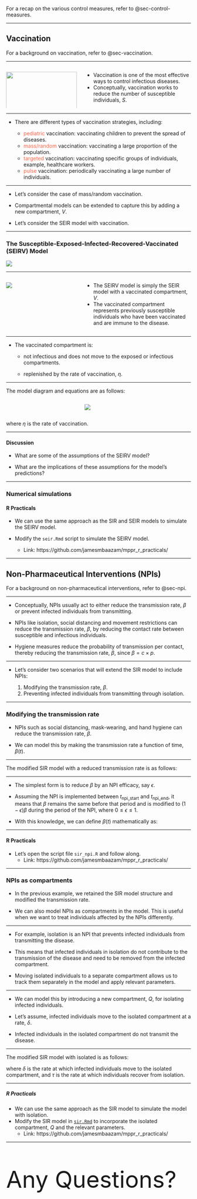 ::: callout-note
For a recap on the various control measures, refer to @sec-control-measures.
:::

------------------------------------------------------------------------

## Vaccination

::: {callout-note}
For a background on vaccination, refer to @sec-vaccination.
:::

------------------------------------------------------------------------

::::: columns
::: {.column width="40%"}
![](images/vaccine.jpeg){width="100%"}
:::

::: {.column width="60%"}
-   Vaccination is one of the most effective ways to control infectious diseases.
-   Conceptually, vaccination works to reduce the number of susceptible individuals, $S$.
:::
:::::

------------------------------------------------------------------------

-   There are different types of vaccination strategies, including:

    -   [pediatric]{style="color:tomato"} vaccination: vaccinating children to prevent the spread of diseases.
    -   [mass/random]{style="color:tomato"} vaccination: vaccinating a large proportion of the population.
    -   [targeted]{style="color:tomato"} vaccination: vaccinating specific groups of individuals, example, healthcare workers.
    -   [pulse]{style="color:tomato"} vaccination: periodically vaccinating a large number of individuals.

------------------------------------------------------------------------

-   Let's consider the case of mass/random vaccination.

-   Compartmental models can be extended to capture this by adding a new compartment, $V$.

-   Let's consider the SEIR model with vaccination.

------------------------------------------------------------------------

### The Susceptible-Exposed-Infected-Recovered-Vaccinated (SEIRV) Model

![](images/model_diagrams/model_diagrams.010.jpeg)

------------------------------------------------------------------------

::::: columns
::: {.column width="40%"}
![](images/model_diagrams/model_diagrams.010.jpeg)
:::

::: {.column width="60%"}
-   The SEIRV model is simply the SEIR model with a vaccinated compartment, $V$.
-   The vaccinated compartment represents previously susceptible individuals who have been vaccinated and are immune to the disease.
:::
:::::

------------------------------------------------------------------------

-   The vaccinated compartment is:

    -   not infectious and does not move to the exposed or infectious compartments.

    -   replenished by the rate of vaccination, $\eta$.

------------------------------------------------------------------------

The model diagram and equations are as follows:

::::: columns
::: {.column width="40%"}
\begin{align}
\frac{dS}{dt} & = -\beta S I - \eta S \\
\frac{dE}{dt} & = \beta S I - \sigma E \\
\frac{dI}{dt} & = \sigma E - \gamma I \\
\frac{dR}{dt} & = \gamma I \\
\frac{dV}{dt} & = \eta S
\end{align}
:::

::: {.column width="60%"}
![](images/model_diagrams/model_diagrams.010.jpeg)
:::
:::::

where $\eta$ is the rate of vaccination.

------------------------------------------------------------------------

::: {.callout-caution collapse="true" icon="false"}
#### Discussion

-   What are some of the assumptions of the SEIRV model?

-   What are the implications of these assumptions for the model's predictions?
:::

------------------------------------------------------------------------

### Numerical simulations

#### R Practicals

-   We can use the same approach as the SIR and SEIR models to simulate the SEIRV model.

-   Modify the `seir.Rmd` script to simulate the SEIRV model.
    - Link: https://github.com/jamesmbaazam/mppr_r_practicals/

------------------------------------------------------------------------

## Non-Pharmaceutical Interventions (NPIs)

::: {callout-note}
For a background on non-pharmaceutical interventions, refer to @sec-npi.
:::

------------------------------------------------------------------------

-   Conceptually, NPIs usually act to either reduce the transmission rate, $\beta$ or prevent infected individuals from transmitting.

-   NPIs like isolation, social distancing and movement restrictions can reduce the transmission rate, $\beta$, by reducing the contact rate between susceptible and infectious individuals.

-   Hygiene measures reduce the probability of transmission per contact, thereby reducing the transmission rate, $\beta$, since $\beta = c \times p$.

------------------------------------------------------------------------

-   Let's consider two scenarios that will extend the SIR model to include NPIs:

    1.  Modifying the transmission rate, $\beta$.
    2.  Preventing infected individuals from transmitting through isolation.

------------------------------------------------------------------------

### Modifying the transmission rate

-   NPIs such as social distancing, mask-wearing, and hand hygiene can reduce the transmission rate, $\beta$.

-   We can model this by making the transmission rate a function of time, $\beta (t)$.

------------------------------------------------------------------------

The modified SIR model with a reduced transmission rate is as follows:

\begin{align*}
\frac{dS}{dt} & = -\beta (t) S I \\
\frac{dI}{dt} & = \beta (t) S I - \gamma I \\
\frac{dR}{dt} & = \gamma I
\end{align*}

------------------------------------------------------------------------

-   The simplest form is to reduce $\beta$ by an NPI efficacy, say $\epsilon$.

-   Assuming the NPI is implemented between $t_{\text{npi\_start}}$ and $t_{\text{npi\_end}}$, it means that $\beta$ remains the same before that period and is modified to $(1- \epsilon)\beta$ during the period of the NPI, where $0 \leq \epsilon \leq 1$.

-   With this knowledge, we can define $\beta (t)$ mathematically as:

\begin{equation*}
\beta(t) = \begin{cases}
\beta & \text{if } t < t_{\text{npi\_start}} \text{ or } t > t_{\text{npi\_end}} \\
(1 - \epsilon) \beta & \text{if } t_{\text{npi\_start}} \le t \le t_{\text{npi\_end}}
\end{cases}
\end{equation*}

------------------------------------------------------------------------

#### R Practicals

-   Let's open the script file `sir_npi.R` and follow along.
    - Link: https://github.com/jamesmbaazam/mppr_r_practicals/

------------------------------------------------------------------------

### NPIs as compartments

-   In the previous example, we retained the SIR model structure and modified the transmission rate.

-   We can also model NPIs as compartments in the model. This is useful when we want to treat individuals affected by the NPIs differently.

------------------------------------------------------------------------

-   For example, isolation is an NPI that prevents infected individuals from transmitting the disease.

-   This means that infected individuals in isolation do not contribute to the transmission of the disease and need to be removed from the infected compartment.

-   Moving isolated individuals to a separate compartment allows us to track them separately in the model and apply relevant parameters.

------------------------------------------------------------------------

-   We can model this by introducing a new compartment, $Q$, for isolating infected individuals.

-   Let's assume, infected individuals move to the isolated compartment at a rate, $\delta$.

-   Infected individuals in the isolated compartment do not transmit the disease.

------------------------------------------------------------------------

The modified SIR model with isolated is as follows:

\begin{align*}
\frac{dS}{dt} & = -\beta S I \\
\frac{dI}{dt} & = \beta S I - \gamma I - \delta I \\
\frac{dR}{dt} & = \gamma I + \tau Q \\
\frac{dQ}{dt} & = \delta I - \tau Q
\end{align*}

where $\delta$ is the rate at which infected individuals move to the isolated compartment, and $\tau$ is the rate at which individuals recover from isolation.

------------------------------------------------------------------------

##### R Practicals

-   We can use the same approach as the SIR model to simulate the model with isolation.
-   Modify the SIR model in [`sir.Rmd`](https://github.com/jamesmbaazam/mppr_r_practicals/tree/main/model_implementation_practicals) to incorporate the isolated compartment, $Q$ and the relevant parameters.
    - Link: https://github.com/jamesmbaazam/mppr_r_practicals/

------------------------------------------------------------------------

::: {.fragment style="font-size: 450%"}
Any Questions?
:::

